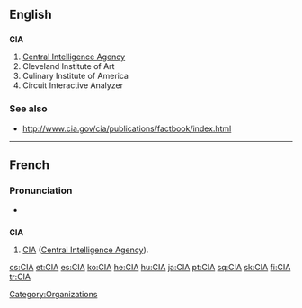 ==English==

==={{initialism}}===
{{wikipedia}}
'''CIA'''

# [[Central Intelligence Agency]]
# Cleveland Institute of Art
# Culinary Institute of America
# Circuit Interactive Analyzer

===See also===
* http://www.cia.gov/cia/publications/factbook/index.html

----

==French==

===Pronunciation===
* {{IPA|/se i a/|lang=fr}}

==={{initialism}}===
'''CIA''' {{f}}

# [[CIA]] ([[Central Intelligence Agency]]).

[[Category:Organizations]]

[[cs:CIA]]
[[et:CIA]]
[[es:CIA]]
[[ko:CIA]]
[[he:CIA]]
[[hu:CIA]]
[[ja:CIA]]
[[pt:CIA]]
[[sq:CIA]]
[[sk:CIA]]
[[fi:CIA]]
[[tr:CIA]]